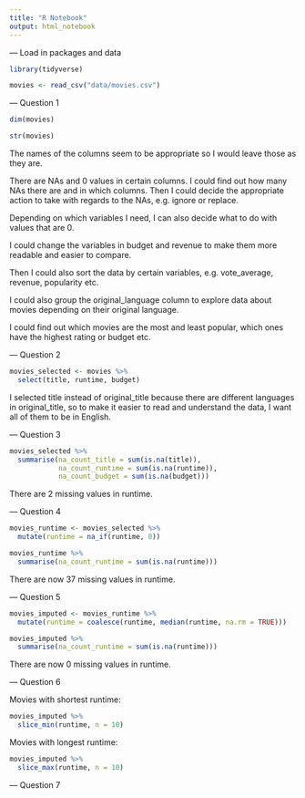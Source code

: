 ```yaml
---
title: "R Notebook"
output: html_notebook
---
```


--- Load in packages and data
```r
library(tidyverse)

movies <- read_csv("data/movies.csv")
```

--- Question 1

```r
dim(movies)
```
```r
str(movies)
```


The names of the columns seem to be appropriate so I would leave those as they are.

There are NAs and 0 values in certain columns. I could find out how many NAs there are and in which columns.
Then I could decide the appropriate action to take with regards to the NAs, e.g. ignore or replace.

Depending on which variables I need, I can also decide what to do with values that are 0.

I could change the variables in budget and revenue to make them more readable and easier to compare.

Then I could also sort the data by certain variables, e.g. vote_average, revenue, popularity etc.

I could also group the original_language column to explore data about movies depending on their original language.

I could find out which movies are the most and least popular, which ones have the highest rating or budget etc.


--- Question 2

```r
movies_selected <- movies %>% 
  select(title, runtime, budget) 
```

I selected title instead of original_title because there are different languages in original_title,
so to make it easier to read and understand the data, I want all of them to be in English.

--- Question 3

```r
movies_selected %>%
  summarise(na_count_title = sum(is.na(title)),
            na_count_runtime = sum(is.na(runtime)),
            na_count_budget = sum(is.na(budget)))
```

There are 2 missing values in runtime.

--- Question 4

```r
movies_runtime <- movies_selected %>%
  mutate(runtime = na_if(runtime, 0)) 

movies_runtime %>% 
  summarise(na_count_runtime = sum(is.na(runtime)))
```

There are now 37 missing values in runtime.

--- Question 5

```r
movies_imputed <- movies_runtime %>%
  mutate(runtime = coalesce(runtime, median(runtime, na.rm = TRUE)))

movies_imputed %>%
  summarise(na_count_runtime = sum(is.na(runtime)))
```
There are now 0 missing values in runtime.

--- Question 6

Movies with shortest runtime:

```r
movies_imputed %>%
  slice_min(runtime, n = 10)
```

Movies with longest runtime:

```r
movies_imputed %>% 
  slice_max(runtime, n = 10)
```

--- Question 7